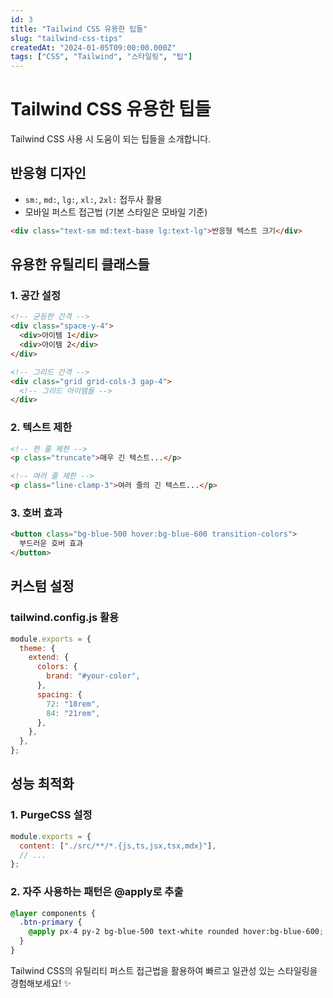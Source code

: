 ```yaml
---
id: 3
title: "Tailwind CSS 유용한 팁들"
slug: "tailwind-css-tips"
createdAt: "2024-01-05T09:00:00.000Z"
tags: ["CSS", "Tailwind", "스타일링", "팁"]
---
```


# Tailwind CSS 유용한 팁들

Tailwind CSS 사용 시 도움이 되는 팁들을 소개합니다.

## 반응형 디자인

- `sm:`, `md:`, `lg:`, `xl:`, `2xl:` 접두사 활용
- 모바일 퍼스트 접근법 (기본 스타일은 모바일 기준)

```html
<div class="text-sm md:text-base lg:text-lg">반응형 텍스트 크기</div>
```

## 유용한 유틸리티 클래스들

### 1. 공간 설정

```html
<!-- 균등한 간격 -->
<div class="space-y-4">
  <div>아이템 1</div>
  <div>아이템 2</div>
</div>

<!-- 그리드 간격 -->
<div class="grid grid-cols-3 gap-4">
  <!-- 그리드 아이템들 -->
</div>
```

### 2. 텍스트 제한

```html
<!-- 한 줄 제한 -->
<p class="truncate">매우 긴 텍스트...</p>

<!-- 여러 줄 제한 -->
<p class="line-clamp-3">여러 줄의 긴 텍스트...</p>
```

### 3. 호버 효과

```html
<button class="bg-blue-500 hover:bg-blue-600 transition-colors">
  부드러운 호버 효과
</button>
```

## 커스텀 설정

### tailwind.config.js 활용

```javascript
module.exports = {
  theme: {
    extend: {
      colors: {
        brand: "#your-color",
      },
      spacing: {
        72: "18rem",
        84: "21rem",
      },
    },
  },
};
```

## 성능 최적화

### 1. PurgeCSS 설정

```javascript
module.exports = {
  content: ["./src/**/*.{js,ts,jsx,tsx,mdx}"],
  // ...
};
```

### 2. 자주 사용하는 패턴은 @apply로 추출

```css
@layer components {
  .btn-primary {
    @apply px-4 py-2 bg-blue-500 text-white rounded hover:bg-blue-600;
  }
}
```

Tailwind CSS의 유틸리티 퍼스트 접근법을 활용하여 빠르고 일관성 있는 스타일링을 경험해보세요! ✨
